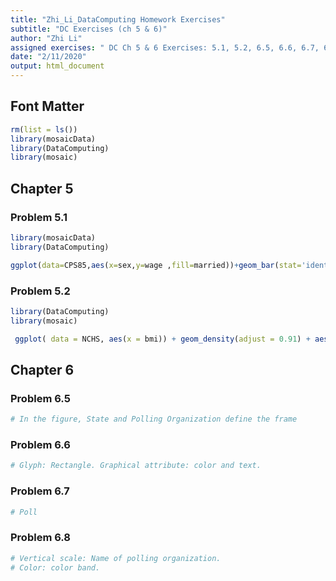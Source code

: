 ```yaml
---
title: "Zhi_Li_DataComputing Homework Exercises"
subtitle: "DC Exercises (ch 5 & 6)" 
author: "Zhi Li"
assigned exercises: " DC Ch 5 & 6 Exercises: 5.1, 5.2, 6.5, 6.6, 6.7, 6.8" 
date: "2/11/2020"
output: html_document
---
```


## Font Matter
```r
rm(list = ls())
library(mosaicData)
library(DataComputing)
library(mosaic)

```

## Chapter 5

### Problem 5.1
```r
library(mosaicData)
library(DataComputing)

ggplot(data=CPS85,aes(x=sex,y=wage ,fill=married))+geom_bar(stat='identity',position='dodge', width=.9)+ facet_wrap(~race,ncol=3) 

```

### Problem 5.2
```r
library(DataComputing)
library(mosaic)

 ggplot( data = NCHS, aes(x = bmi)) + geom_density(adjust = 0.91) + aes(colour = sex) + facet_wrap(~pregnant, ncol = 4) + labs(title = "") + theme(legend.position = "right") 
```



## Chapter 6

### Problem 6.5
```r
# In the figure, State and Polling Organization define the frame
```

### Problem 6.6 
```r
# Glyph: Rectangle. Graphical attribute: color and text.
```

### Problem 6.7 
```r
# Poll
```

### Problem 6.8
```r
# Vertical scale: Name of polling organization.
# Color: color band.
```


